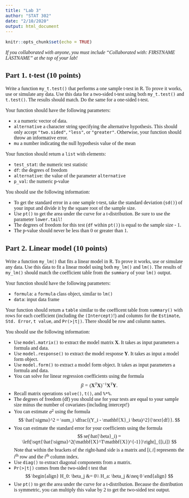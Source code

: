 ```yaml
---
title: "Lab 3"
author: "STAT 302"
date: "2/10/2020"
output: html_document
---
```

<!--- Begin styling code. --->
<style type="text/css">
/* Whole document: */
body{
  font-family: "Palatino Linotype", "Book Antiqua", Palatino, serif;
  font-size: 12pt;
}
h1.title {
  font-size: 38px;
  text-align: center;
}
h4.author {
  font-size: 18px;
  text-align: center;
}
h4.date {
  font-size: 18px;
  text-align: center;
}
</style>
<!--- End styling code. --->



```r
knitr::opts_chunk$set(echo = TRUE)
```

*If you collaborated with anyone, you must include "Collaborated with: FIRSTNAME LASTNAME" at the top of your lab!*

## Part 1. t-test (10 points)

Write a function `my_t.test()` that performs a one sample t-test in R. To prove it works, use or simulate any data. Use this data for a two-sided t-test using both `my_t.test()` and `t.test()`. The results should match. Do the same for a one-sided t-test.

Your function should have the following parameters:

* `x` a numeric vector of data.
* `alternative` a character string specifying the alternative hypothesis. This should only accept `"two.sided"`, `"less"`, or `"greater"`. Otherwise, your function should throw an informative error.
* `mu` a number indicating the null hypothesis value of the mean

Your function should return a `list` with elements:

* `test_stat`: the numeric test statistic
* `df`: the degrees of freedom
* `alternative`: the value of the parameter `alternative`
* `p_val`: the numeric p-value

You should use the following information:

* To get the standard error in a one sample t-test, take the standard deviation (`sd()`) of your input and divide it by the square root of the sample size.
* Use `pt()` to get the area under the curve for a t-distribution. Be sure to use the parameter `lower.tail`!
* The degrees of freedom for this test (`df` within `pt()`) is equal to the sample size - 1.
* The p-value should never be less than 0 or greater than 1.

## Part 2. Linear model (10 points)

Write a function `my_lm()` that fits a linear model in R. To prove it works, use or simulate any data. Use this data to fit a linear model using both `my_lm()` and `lm()`. The results of `my_lm()` should match the coefficient table from the `summary` of your `lm()` output.

Your function should have the following parameters:

* `formula`: a `formula` class object, similar to `lm()`
* `data`: input data frame

Your function should return a `table` similar to the coefficent table from `summary()` with rows for each coefficient (including the `(Intercept)`!) and columns for the `Estimate`, `Std. Error`, `t value`, and `Pr(>|t|)`. There should be row and column names.

You should use the following information:

* Use `model.matrix()` to extract the model matrix $\mathbf{X}$. It takes as input parameters a formula and data.
* Use `model.response()` to extract the model response $\mathbf{Y}$. It takes as input a model form object.
* Use `model.form()` to extract a model form object. It takes as input parameters a formula and data.
* You can solve for linear regression coefficients using the formula 
$$
\beta = (\mathbf{X}^T\mathbf{X})^{-1} \mathbf{X}^T\mathbf{Y}.
$$
* Recall matrix operations `solve()`, `t()`, and `%*%`.
* The degrees of freedom (df) you should use for your tests are equal to your sample size minus the number of covariates (including intercept!)
* You can estimate $\sigma^2$ using the formula
$$
\hat{\sigma}^2 = \sum_i \dfrac{(Y_i - \mathbf{X}_i \beta)^2}{\text{df}}.
$$
* You can estimate the standard error for your coefficients using the formula
$$
se(\hat{\beta}_i) = \left[\sqrt{\hat{\sigma}^2(\mathbf{X}^T\mathbf{X})^{-1}}\right]_{[i,i]}
$$
Note that within the brackets of the right-hand side is a matrix and $[i,i]$ represents the $i$<sup>th</sup> row and the $i$<sup>th</sup> column index. 
* Use `diag()` to extract diagonal components from a matrix.
* `Pr(>|t|)` comes from the two-sided t test that 
$$
\begin{align}
H_0: \beta_j &= 0\\
H_a: \beta_j &\neq 0
\end{align}
$$
* Use `pt()` to get the area under the curve for a t-distribution. Because the distribution is symmetric, you can multiply this value by $2$ to get the two-sided test output.

